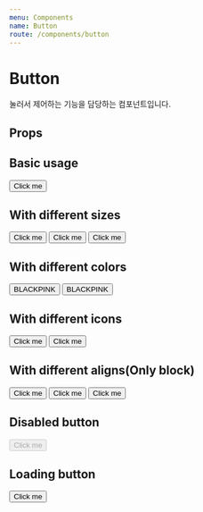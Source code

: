 ```yaml
---
menu: Components
name: Button
route: /components/button
---
```



# Button

눌러서 제어하는 기능을 담당하는 컴포넌트입니다.

## Props

<PropsTable of={Button} />

## Basic usage

<Playground>
  <Button>
    Click me
  </Button>
</Playground>

## With different sizes

<Playground>
  <Button size="lg">Click me</Button>
  <Button size="md">Click me</Button>
  <Button size="sm">Click me</Button>
</Playground>

## With different colors

<Playground>
  <Button color="black" backgroundColor="pink">BLACKPINK</Button>
  <Button color="pink" backgroundColor="black">BLACKPINK</Button>
</Playground>

## With different icons

<Playground>
  <Button leftIconSrc="https://via.placeholder.com/18x18">Click me</Button>
  <Button rightIconSrc="https://via.placeholder.com/18x18">Click me</Button>
</Playground>

## With different aligns(Only block)

<Playground>
  <Button textAlign="left" block>Click me</Button>
  <Button textAlign="center" block>Click me</Button>
  <Button textAlign="right" block>Click me</Button>
</Playground>

## Disabled button

<Playground>
  <Button disabled>Click me</Button>
</Playground>

## Loading button

<Playground>
  <Button loading>Click me</Button>
</Playground>
